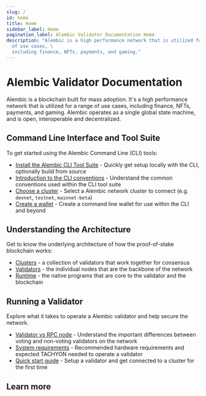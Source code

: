 ```yaml
---
slug: /
id: home
title: Home
sidebar_label: Home
pagination_label: Alembic Validator Documentation Home
description: "Alembic is a high performance network that is utilized for a range
  of use cases, \
  including finance, NFTs, payments, and gaming."
---
```


# Alembic Validator Documentation

Alembic is a blockchain built for mass adoption. It's a high performance network
that is utilized for a range of use cases, including finance, NFTs, payments,
and gaming. Alembic operates as a single global state machine, and is open,
interoperable and decentralized.

## Command Line Interface and Tool Suite

To get started using the Alembic Command Line (CLI) tools:

- [Install the Alembic CLI Tool Suite](./cli/install.md) - Quickly get setup
  locally with the CLI, optionally build from source
- [Introduction to the CLI conventions](./cli/intro.md) - Understand the common
  conventions used within the CLI tool suite
- [Choose a cluster](./cli/examples/choose-a-cluster.md) - Select a Alembic
  network cluster to connect (e.g. `devnet`, `testnet`, `mainnet-beta`)
- [Create a wallet](./cli/wallets/index.md) - Create a command line wallet for
  use within the CLI and beyond

## Understanding the Architecture

Get to know the underlying architecture of how the proof-of-stake blockchain
works:

- [Clusters](./clusters/index.md) - a collection of validators that work
  together for consensus
- [Validators](./validator/anatomy.md) - the individual nodes that are the
  backbone of the network
- [Runtime](./runtime/programs.md) - the native programs that are core to the
  validator and the blockchain

## Running a Validator

Explore what it takes to operate a Alembic validator and help secure the network.

- [Validator vs RPC node](./operations/validator-or-rpc-node.md) - Understand
  the important differences between voting and non-voting validators on the
  network
- [System requirements](./operations/requirements.md) - Recommended hardware
  requirements and expected TACHYON needed to operate a validator
- [Quick start guide](./operations/setup-a-validator.md) - Setup a validator and
  get connected to a cluster for the first time

## Learn more


<HomeCtaLinks />
